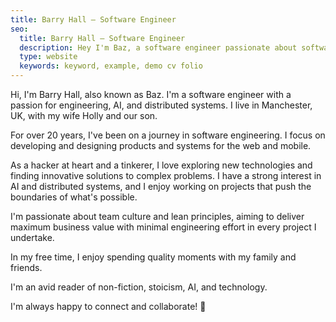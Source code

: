 ```yaml
---
title: Barry Hall — Software Engineer
seo:
  title: Barry Hall — Software Engineer
  description: Hey I'm Baz, a software engineer passionate about software engineeering, AI  and distributed systems.
  type: website
  keywords: keyword, example, demo cv folio
---
```


Hi, I'm Barry Hall, also known as Baz. I'm a software engineer with a passion for engineering,
AI, and distributed systems. I live in Manchester, UK, with my wife Holly and our son.

For over 20 years, I've been on a journey in software engineering. 
I focus on developing and designing products and systems for the web and mobile.

As a hacker at heart and a tinkerer, I love exploring new technologies and finding 
innovative solutions to complex problems. I have a strong interest in AI and distributed systems, 
and I enjoy working on projects that push the boundaries of what's possible.

I'm passionate about team culture and lean principles, aiming to deliver maximum business value 
with minimal engineering effort in every project I undertake.

In my free time, I enjoy spending quality moments with my family and friends.

I'm an avid reader of non-fiction, stoicism, AI, and technology.

I'm always happy to connect and collaborate! 🧡
